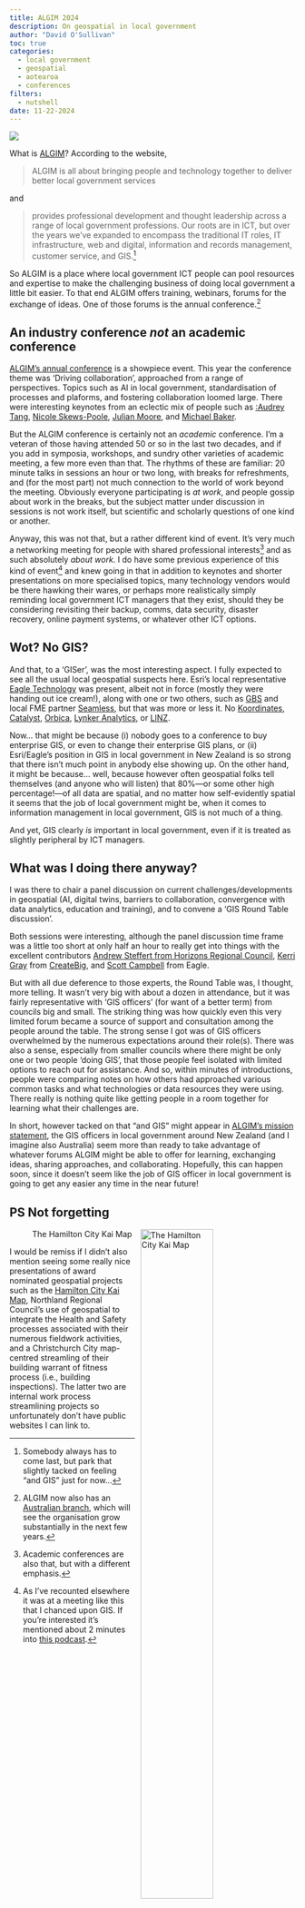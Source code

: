 ```yaml
---
title: ALGIM 2024
description: On geospatial in local government
author: "David O'Sullivan"
toc: true
categories:
  - local government
  - geospatial
  - aotearoa
  - conferences
filters: 
  - nutshell
date: 11-22-2024
---
```


![](algim.png)

What is [ALGIM](https://algim.org.nz)? According to the website, 

> ALGIM is all about bringing people and technology together to deliver better local government services

and

> provides professional development and thought leadership across a range of local government professions. Our roots are in ICT, but over the years we've expanded to encompass the traditional IT roles, IT infrastructure, web and digital, information and records management, customer service, and GIS.^[Somebody always has to come last, but park that slightly tacked on feeling "and GIS" just for now...]

So ALGIM is a place where local government ICT people can pool resources and expertise to make the challenging business of doing local government a little bit easier. To that end ALGIM offers training, webinars, forums for the exchange of ideas. One of those forums is the annual conference.^[ALGIM now also has an [Australian branch](https://algim.org.au), which will see the organisation grow substantially in the next few years.]

## An industry conference _not_ an academic conference
[ALGIM's annual conference](https://algim.org.nz/2024-Conference-Programme) is a showpiece event. This year the conference theme was 'Driving collaboration', approached from a range of perspectives. Topics such as AI in local government, standardisation of processes and plaforms, and fostering collaboration loomed large. There were interesting keynotes from an eclectic mix of people such as [:Audrey Tang](https://en.wikipedia.org/wiki/Audrey_Tang), [Nicole Skews-Poole](https://www.linkedin.com/in/nicoleskewspoole/?originalSubdomain=nz), [Julian Moore](https://smsonline.net.au/julian-moore), and [Michael Baker](https://www.otago.ac.nz/wellington/departments/publichealth/staff/michael-baker).

But the ALGIM conference is certainly not an _academic_ conference. I'm a veteran of those having attended 50 or so in the last two decades, and if you add in symposia, workshops, and sundry other varieties of academic meeting, a few more even than that. The rhythms of these are familiar: 20 minute talks in sessions an hour or two long, with breaks for refreshments, and (for the most part) not much connection to the world of work beyond the meeting. Obviously everyone participating is _at work_, and people gossip about work in the breaks, but the subject matter under discussion in sessions is not work itself, but scientific and scholarly questions of one kind or another.

Anyway, this was not that, but a rather different kind of event. It's very much a networking meeting for people with shared professional interests^[Academic conferences are also that, but with a different emphasis.] and as such absolutely _about work_. I do have some previous experience of this kind of event^[As I've recounted elsewhere it was at a meeting like this that I chanced upon GIS. If you're interested it's mentioned about 2 minutes into [this podcast](https://gladpodcast.podbean.com/e/episode-13-computing-geographically-with-david-osullivan/).] and knew going in that in addition to keynotes and shorter presentations on more specialised topics, many technology vendors would be there hawking their wares, or perhaps more realistically simply reminding local government ICT managers that they exist, should they be considering revisiting their backup, comms, data security, disaster recovery, online payment systems, or whatever other ICT options. 

## Wot? No GIS?
And that, to a 'GISer', was the most interesting aspect. I fully expected to see all the usual local geospatial suspects here. Esri's local representative [Eagle Technology](https://www.eagle.co.nz/) was present, albeit not in force (mostly they were handing out ice cream!), along with one or two others, such as [GBS](https://gbs.kiwi/about-us/) and local FME partner [Seamless](https://www.seamlessdata.co.nz/), but that was more or less it. No [Koordinates](https://koordinates.com/), [Catalyst](https://www.catalyst.net.nz/), [Orbica](https://www.orbica.com/), [Lynker Analytics](https://www.lynker-analytics.com/), or [LINZ](https://www.linz.govt.nz/).

Now... that might be because (i) nobody goes to a conference to buy enterprise GIS, or even to change their enterprise GIS plans, or (ii) Esri/Eagle's position in GIS in local government in New Zealand is so strong that there isn't much point in anybody else showing up. On the other hand, it might be because... well, because however often geospatial folks tell themselves (and anyone who will listen) that 80%&mdash;or some other high percentage!&mdash;of all data are spatial, and no matter how self-evidently spatial it seems that the job of local government might be, when it comes to information management in local government, GIS is not much of a thing.

And yet, GIS clearly _is_ important in local government, even if it is treated as slightly peripheral by ICT managers.

## What was I doing there anyway?
I was there to chair a panel discussion on current challenges/developments in geospatial (AI, digital twins, barriers to collaboration, convergence with data analytics, education and training), and to convene a 'GIS Round Table discussion'.

Both sessions were interesting, although the panel discussion time frame was a little too short at only half an hour to really get into things with the excellent contributors [Andrew Steffert from Horizons Regional Council](https://nz.linkedin.com/in/andrew-steffert-775a0742), [Kerri Gray](https://www.linkedin.com/in/kerri-gray1/) from [CreateBig](https://createbig.com.au), and [Scott Campbell](https://www.linkedin.com/in/scottcampbellgis/) from Eagle.

But with all due deference to those experts, the Round Table was, I thought, more telling. It wasn't very big with about a dozen in attendance, but it was fairly representative with 'GIS officers' (for want of a better term) from councils big and small. The striking thing was how quickly even this very limited forum became a source of support and consultation among the people around the table. The strong sense I got was of GIS officers overwhelmed by the numerous expectations around their role(s). There was also a sense, especially from smaller councils where there might be only one or two people 'doing GIS', that those people feel isolated with limited options to reach out for assistance. And so, within minutes of introductions, people were comparing notes on how others had approached various common tasks and what technologies or data resources they were using. There really is nothing quite like getting people in a room together for learning what their challenges are.

In short, however tacked on that "and GIS" might appear in [ALGIM's mission statement](#what-is-algim), the GIS officers in local government around New Zealand (and I imagine also Australia) seem more than ready to take advantage of whatever forums ALGIM might be able to offer for learning, exchanging ideas, sharing approaches, and collaborating. Hopefully, this can happen soon, since it doesn't seem like the job of GIS officer in local government is going to get any easier any time in the near future!

## PS Not forgetting
![The Hamilton City Kai Map](kirikiriroa-kai-map.png){style="width:55%; float:right; margin:0px 0px 5px 10px;"} 

I would be remiss if I didn't also mention seeing some really nice presentations of award nominated geospatial projects such as the [Hamilton City Kai Map](https://experience.arcgis.com/experience/bb98d689ace5475a9628260ae4205c53/page/Active-KAI-Page/?views=All-Kai), Northland Regional Council's use of geospatial to integrate the Health and Safety processes associated with their numerous fieldwork activities, and a Christchurch City map-centred streamling of their building warrant of fitness process (i.e., building inspections). The latter two are internal work process streamlining projects so unfortunately don't have public websites I can link to.

